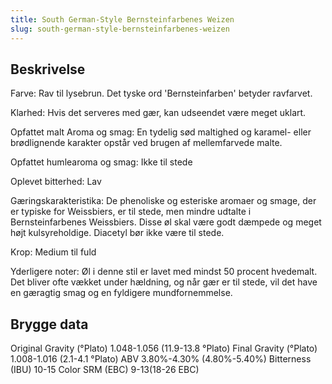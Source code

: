 ```yaml
---
title: South German-Style Bernsteinfarbenes Weizen
slug: south-german-style-bernsteinfarbenes-weizen
---
```


## Beskrivelse
Farve: Rav til lysebrun. Det tyske ord &#39;Bernsteinfarben&#39; betyder ravfarvet.

Klarhed: Hvis det serveres med gær, kan udseendet være meget uklart.

Opfattet malt Aroma og smag: En tydelig sød maltighed og karamel- eller brødlignende karakter opstår ved brugen af mellemfarvede malte.

Opfattet humlearoma og smag: Ikke til stede

Oplevet bitterhed: Lav

Gæringskarakteristika: De phenoliske og esteriske aromaer og smage, der er typiske for Weissbiers, er til stede, men mindre udtalte i Bernsteinfarbenes Weissbiers. Disse øl skal være godt dæmpede og meget højt kulsyreholdige. Diacetyl bør ikke være til stede.

Krop: Medium til fuld

Yderligere noter: Øl i denne stil er lavet med mindst 50 procent hvedemalt. Det bliver ofte vækket under hældning, og når gær er til stede, vil det have en gæragtig smag og en fyldigere mundfornemmelse.



## Brygge data
Original Gravity (°Plato) 1.048-1.056 (11.9-13.8 °Plato)
Final Gravity  (°Plato) 1.008-1.016 (2.1-4.1 °Plato)
ABV 3.80%-4.30% (4.80%-5.40%)
Bitterness (IBU) 10-15
Color SRM (EBC) 9-13(18-26 EBC)					

